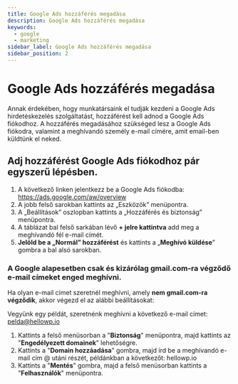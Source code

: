 ```yaml
---
title: Google Ads hozzáférés megadása
description: Google Ads hozzáférés megadása
keywords:
  - google
  - marketing
sidebar_label: Google Ads hozzáférés megadása
sidebar_position: 2
---
```



# <FontAwesomeIcon icon="fa-brands fa-google text-primary" /> Google Ads hozzáférés megadása

Annak érdekében, hogy munkatársaink el tudják kezdeni a Google Ads hirdetéskezelés szolgáltatást, hozzáférést kell adnod a Google Ads fiókodhoz. A hozzáférés megadásához szükséged lesz a Google Ads fiókodra, valamint a meghívandó személy e-mail címére, amit email-ben küldtünk el neked.

## Adj hozzáférést Google Ads fiókodhoz pár egyszerű lépésben.

1. A következő linken jelentkezz be a Google Ads fiókodba: https://ads.google.com/aw/overview
2. A jobb felső sarokban kattints az „Eszközök” menüpontra.
3. A „Beállítások” oszlopban kattints a „Hozzáférés és biztonság” menüpontra.
4. A táblázat bal felső sarkában lévő **+ jelre kattintva** add meg a meghívandó fél e-mail címét.
5. **Jelöld be a „Normál” hozzáférést** és kattints a „**Meghívó küldése**” gombra a bal alsó sarokban.

### <FontAwesomeIcon icon="fa-sharp fa-regular fa-diamond-exclamation text-danger" /> A Google alapesetben csak és kizárólag gmail.com-ra végződő e-mail címeket enged meghívni.

Ha olyan e-mail címet szeretnél meghívni, amely **nem gmail.com-ra végződik**, akkor végezd el az alábbi beállításokat:

Vegyünk egy példát, szeretnénk meghívni a következő e-mail címet: pelda@hellowp.io

1. Kattints a felső menüsorban a "**Biztonság**" menüpontra, majd kattints az "**Engedélyezett domainek**" lehetőségre.
2. Kattints a "**Domain hozzáadása**" gombra, majd írd be a meghívandó e-mail cím @ utáni részét, példánkban a következőt: hellowp.io
3. Kattints a "**Mentés**" gombra, majd a felső menüsorban kattints a "**Felhasználók**" menüpontra.
